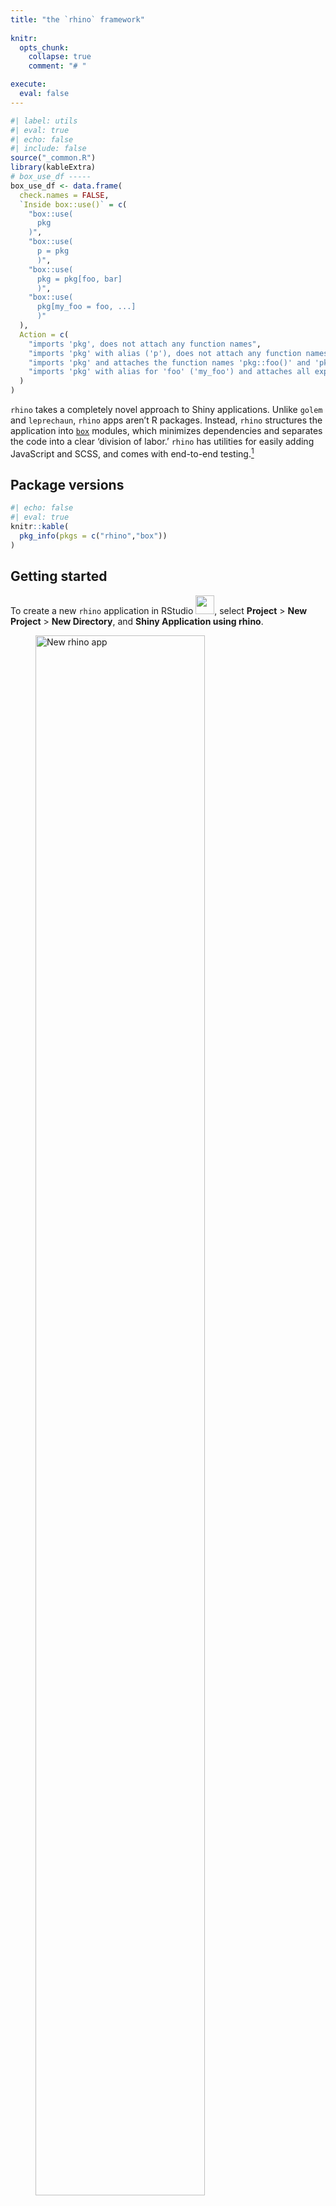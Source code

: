 ```yaml
---
title: "the `rhino` framework"
    
knitr:
  opts_chunk: 
    collapse: true
    comment: "# "

execute: 
  eval: false
---
```


```r
#| label: utils
#| eval: true 
#| echo: false 
#| include: false
source("_common.R")
library(kableExtra)
# box_use_df -----
box_use_df <- data.frame(
  check.names = FALSE,
  `Inside box::use()` = c(
    "box::use(
      pkg
    )",
    "box::use(
      p = pkg
      )",
    "box::use(
      pkg = pkg[foo, bar]
      )",
    "box::use(
      pkg[my_foo = foo, ...]
      )"
  ),
  Action = c(
    "imports 'pkg', does not attach any function names",
    "imports 'pkg' with alias ('p'), does not attach any function names",
    "imports 'pkg' and attaches the function names 'pkg::foo()' and 'pkg::bar()'",
    "imports 'pkg' with alias for 'foo' ('my_foo') and attaches all exported function names"
  )
)
```

`rhino` takes a completely novel approach to Shiny applications. Unlike `golem` and `leprechaun`, `rhino` apps aren't R packages. Instead, `rhino` structures the application into [`box`](https://klmr.me/box/) modules, which minimizes dependencies and separates the code into a clear 'division of labor.' `rhino` has utilities for easily adding JavaScript and SCSS, and comes with end-to-end testing.[^view-rap]

[^view-rap]: The code used to build the `rhino` app is available [here](https://github.com/mjfrigaard/sfw/raw/main/_apps/rap.tar.gz).

## Package versions

```r
#| echo: false
#| eval: true
knitr::kable(
  pkg_info(pkgs = c("rhino","box"))
)
```

## Getting started

To create a new `rhino` application in RStudio ![](img/rstudio.png){height=30}, select **Project** \> **New Project** \> **New Directory**, and **Shiny Application using rhino**. 


![New `rhino` app](img/rhino_new_project.png){fig-align="center" width="80%"}

The **New Project Wizard** will require a *Directory name* and *subdirectory* and *Github Actions CI* (selected by default)

![New Project Wizard](img/new_rhino.png){fig-align="center" width="80%"}


After clicking **Create Project**, rhino will set up our new app (and you should see something like the following output in the **Console**):

:::{layout="[20,80]" layout-valign="top"}

**Installing dependencies:**

```verbatim
- Linking packages into the project library ... Done!
- Resolving missing dependencies ... 
# Installing packages -------------------------------
- Installing treesitter ...     OK [linked from cache]
- Installing treesitter.r ...   OK [linked from cache]
```

:::

:::{layout="[20,80]" layout-valign="top"}

**Updating `renv` lockfile:**

```verbatim
The following package(s) will be updated in the lockfile:

# CRAN --------------------------------------------------
- backports      [* -> 1.5.0]
- box            [* -> 1.2.0]
- box.linters    [* -> 0.10.5]
- box.lsp        [* -> 0.1.3]
- codetools      [* -> 0.2-20]
- config         [* -> 0.3.2]
- lintr          [* -> 3.2.0]
- R.cache        [* -> 0.16.0]
- R.methodsS3    [* -> 1.8.2]
- rex            [* -> 1.2.1]
- styler         [* -> 1.10.3]
- xmlparsedata   [* -> 1.0.5]

# RSPM --------------------------------------------------
- jsonlite       [* -> 1.9.1]
- logger         [* -> 0.4.0]
- R.oo           [* -> 1.27.0]
- R.utils        [* -> 2.13.0]
- renv           [* -> 1.1.4]
- rhino          [* -> 1.10.1]
- stringi        [* -> 1.8.4]
- xfun           [* -> 0.51]

# pm ----------------------------------------------------
- base64enc      [* -> 0.1-3]
- brio           [* -> 1.1.5]
- bslib          [* -> 0.9.0]
- cachem         [* -> 1.1.0]
- callr          [* -> 3.7.6]
- cli            [* -> 3.6.4]
- commonmark     [* -> 1.9.5]
- crayon         [* -> 1.5.3]
- desc           [* -> 1.4.3]
- diffobj        [* -> 0.3.5]
- digest         [* -> 0.6.37]
- evaluate       [* -> 1.0.3]
- fastmap        [* -> 1.2.0]
- fontawesome    [* -> 0.5.3]
- fs             [* -> 1.6.5]
- glue           [* -> 1.8.0]
- highr          [* -> 0.11]
- htmltools      [* -> 0.5.8.1]
- httpuv         [* -> 1.6.15]
- jquerylib      [* -> 0.1.4]
- knitr          [* -> 1.50]
- later          [* -> 1.4.1]
- lazyeval       [* -> 0.2.2]
- lifecycle      [* -> 1.0.4]
- magrittr       [* -> 2.0.3]
- memoise        [* -> 2.0.1]
- mime           [* -> 0.13]
- pkgbuild       [* -> 1.4.7]
- pkgload        [* -> 1.4.0]
- praise         [* -> 1.0.0]
- processx       [* -> 3.8.6]
- promises       [* -> 1.3.2]
- ps             [* -> 1.9.0]
- purrr          [* -> 1.0.4]
- R6             [* -> 2.6.1]
- rappdirs       [* -> 0.3.3]
- Rcpp           [* -> 1.0.14]
- rlang          [* -> 1.1.5]
- rprojroot      [* -> 2.0.4]
- rstudioapi     [* -> 0.17.1]
- sass           [* -> 0.4.9]
- shiny          [* -> 1.10.0]
- sourcetools    [* -> 0.1.7-1]
- stringr        [* -> 1.5.1]
- testthat       [* -> 3.2.3]
- treesitter     [* -> 0.1.0]
- treesitter.r   [* -> 1.1.0]
- vctrs          [* -> 0.6.5]
- waldo          [* -> 0.6.1]
- withr          [* -> 3.0.2]
- xml2           [* -> 1.3.8]
- xtable         [* -> 1.8-4]
- yaml           [* -> 2.3.10]

The version of R recorded in the lockfile will be updated:
- R              [* -> 4.4.2]

- Lockfile written to "~/projects/dev/rap/renv.lock".
- Project '~/projects/dev/rap' loaded. [renv 1.1.4]
```

:::

:::{layout="[20,80]" layout-valign="top"}

**Application structure, tests, and CI/CD**:

```verbatim
✔ Initialized renv.
✔ Application structure created.
✔ Unit tests structure created.
✔ E2E tests structure created.
✔ Github Actions CI added.
```

:::

This initializes the new `rhino` app by opening the `.Rproj` file in RStudio ![](img/rstudio.png){height=30}. If you're using Positron ![](img/positron.png){height=30} To create a `rhino` application from the console, use the following:

```r
#| label: init-rhino
#| code-fold: false
#| eval: false
install.packages("rhino")
rhino::init("/path/to/rhino/app")
```

## `rhino` files 

The initial folder structure for a new `rhino` app is below:

```verbatim
rap/
├── app
│   ├── js/
│   │   └── index.js
│   ├── logic/
│   │   └── __init__.R
│   ├── main.R
│   ├── static/
│   │   └── favicon.ico
│   ├── styles/
│   │   └── main.scss
│   └── view/
│       └── __init__.R
├── app.R
├── config.yml
├── dependencies.R
├── rap.Rproj
├── renv
│   ├── activate.R
│   ├── library/
│   └── settings.json
├── renv.lock
├── rhino.yml
└── tests
    ├── cypress
    │   └── e2e
    │       └── app.cy.js
    ├── cypress.config.js
    ├── testthat
    │   └──  test-main.R
    └── testthat.R

```

The `rhino` package website has [excellent documentation](https://appsilon.github.io/rhino/articles/explanation/what-is-rhino.html) on their approach and philosophy to app development, and it's worth reading through this before getting started. I'll do my best to summarize the application's files below:

### App code 

The `app/` folder contains the primary folder and files:

```bash
#| code-fold: false
app
├── js
│   └── index.js
├── logic
│   └── __init__.R
├── main.R
├── static
│   └── favicon.ico
├── styles
│   └── main.scss
└── view
    └── __init__.R

6 directories, 6 files
```

The subfolders in `app/` contain the following files:

:::{layout="[50,50]" layout-valign="top"}

**`app/js/`** initially contains a blank `index.js` script.

```verbatim
app/js
└── index.js

1 directory, 1 file
```

:::

:::{layout="[50,50]" layout-valign="top"}

**`app/logic/`** contains utility functions and [*code independent from Shiny*](https://appsilon.github.io/rhino/articles/explanation/application-structure.html#logic).

```verbatim
app/logic/
└── __init__.R

1 directory, 1 file
```

:::


:::{layout="[50,50]" layout-valign="top"}

**`app/static/`** stores external resources (like JavaScript files) and is similar to the sub-folders in `inst/` from `golem` and `leprechaun`.

```verbatim
app/static/
└── favicon.ico

1 directory, 1 file
```

:::


:::{layout="[50,50]" layout-valign="top"}

**`app/styles/`** holds custom styles (CSS and HTML) in the `app/styles/main.css` file (which is initially blank).

```verbatim
app/styles/
└── main.scss

1 directory, 1 file
```

:::

:::{layout="[50,50]" layout-valign="top"}

**`app/view/`** will hold all the code used to build the application and [*relies upon the reactive capabilities of Shiny.*](https://appsilon.github.io/rhino/articles/explanation/application-structure.html#view)

```verbatim
app/view/
└── __init__.R

1 directory, 1 file
```

:::

:::{layout="[50,50]" layout-valign="top"}

**`app/main.R`** contains the primary `ui` and `server` code (similar to `app_ui` and `app_server` in a `golem` application).

```verbatim
app/
  └── main.R

1 directory, 1 file
```

:::

The initial **`main.R`** file contains the following code:

```r
#| label: rhino-initial-main
#| code-fold: true
#| code-summary: 'show/hide initial app/main.R'
box::use(
  shiny[bootstrapPage, div, moduleServer, NS, renderUI, tags, uiOutput],
)

#' @export
ui <- function(id) {
  ns <- NS(id)
  bootstrapPage(
    uiOutput(ns("message"))
  )
}

#' @export
server <- function(id) {
  moduleServer(id, function(input, output, session) {
    output$message <- renderUI({
      div(
        style = "display: flex; justify-content: center; align-items: center; height: 100vh;",
        tags$h1(
          tags$a("Check out Rhino docs!", href = "https://appsilon.github.io/rhino/")
        )
      )
    })
  })
}
```

```r
#| label: box_co_box
#| echo: false
#| eval: true
#| results: asis
co_box(color = "r", 
  header = "box::use()?", 
  contents = "If the `box` syntax looks strange--don't worry! `box` is designed to '*completely replaces the base R `library` and `require` functions.*' We'll cover it more in the **Build** section below.")
```

**`app.R`** will run the application and contains the `rhino::app()` function:[^minimal-app-dot-r]

```r
#| code-fold: false
# Rhino / shinyApp entrypoint. Do not edit.
rhino::app()
```

![Initial `rhino` app](img/rhino_initial_launch.png){width='100%' fig-align='center'}

[^minimal-app-dot-r]: `rhino` has a 'minimal `app.R`' [philosophy](https://appsilon.github.io/rhino/articles/explanation/application-structure.html#minimal-app-r), and the call to `rhino::app()` [performs multiple operations](https://appsilon.github.io/rhino/reference/app.html) beyond `shiny::runApp()`

#### YAML files

New `rhino` apps begin with two `.yml` configuration files:

`config.yml` is a YAML file that follows the [`config` package](https://rstudio.github.io/config/) format and initially contains two calls to `rhino`s environment variables:[^config-pkg]

[^config-pkg]: Read more about how to use `config.yml` in the **Environments** section of the [How to: Manage secrets and environments](https://appsilon.github.io/rhino/articles/how-to/manage-secrets-and-environments.html?#environments) vignette.



```yaml
default:
  rhino_log_level: !expr Sys.getenv("RHINO_LOG_LEVEL", "INFO")
  rhino_log_file: !expr Sys.getenv("RHINO_LOG_FILE", NA)
```

`rhino.yml` is a configuration file that contains options for 1) Sass build settings, and 3) import a legacy application structure to `rhino`.[^rhino-yml]

[^rhino-yml]: Read more about `rhino.yml` in the [Explanation: Configuring Rhino - rhino.yml](https://appsilon.github.io/rhino/articles/explanation/rhino-yml.html) vignette. The code below showcases the optional arguments (and is not included in the application).

```yaml
sass: string               # required | one of: "node", "r"
legacy_entrypoint: string  # optional | one of: "app_dir", "source", "box_top_level"
```

#### [`dependencies.R`]{style="font-size: 0.90em; font-weight: bold;"}

`rhino` apps manage dependencies with the `dependencies.R` file and [`renv`](https://rstudio.github.io/renv/articles/renv.html) package.

:::{layout="[50,50]" layout-valign="top"}

`dependencies.R` is used during deployment (as we can see from the comments) and contains any add-on packages used in the application.[^depends] 

[^depends]: `dependencies.R` is covered in the [Manage Dependencies vignette](https://appsilon.github.io/rhino/articles/how-to/manage-r-dependencies.html) on the package website.

```r
# This file allows packrat (used by rsconnect
# during deployment) to pick up dependencies.
library(rhino)
library(treesitter)
library(treesitter.r)
```

:::

:::{layout="[50,50]" layout-valign="top"}

The `renv/` folder stores the R package versions used in the application. `renv.lock` contains the packages and R version used in our application.[^renv]

```verbatim
rap/
  ├── renv/
  │    ├── activate.R
  │    ├── library/
  │    ├── sandbox/
  │    └── settings.dcf
  └── renv.lock
```

:::

[^renv]: Read more about [getting started with `renv`](https://rstudio.github.io/renv/articles/renv.html).
    
We know we'll be using `ggplot2`, `stringr`, and `rlang` in the app, so we'll load these packages here:
    
```r
#| label: snapshot-renv-depends
#| code-fold: false
rhino::pkg_install(c("ggplot2", "stringr", "rlang"))
```
    
Adding packages with `rhino::pkg_install()` will automatically update `dependencies.R` and `renv`.

#### Tests

The `tests/` folder initially contains two sub-folders, `cypress/` and `testthat/`, and the `cypress.json` file.

```verbatim
tests
├── cypress
│   └── e2e
│       └── app.cy.js
├── cypress.config.js
└── testthat
    └── test-main.R

4 directories, 3 files
```

:::{layout="[50,50]" layout-valign="top"}

`tests/cypress/` holds folders for using the Cypress web and component [testing framework](https://www.cypress.io/).[^cypress]

```verbatim
tests/cypress
        └── e2e
              └── app.cy.js

2 directories, 1 file
```

:::

[^cypress]: Testing with Cypress is also covered in the ['Use `shinttest2` vignette'](https://appsilon.github.io/rhino/articles/how-to/use-shinytest2.html).

:::{layout="[50,50]" layout-valign="top"}

`tests/testthat/` contains the architecture for writing unit tests with [testthat](https://testthat.r-lib.org/), which can be run with the `rhino::test_r()` helper function:[^rhino-unit-tests]

```verbatim
tests/testthat/
          └── test-main.R

1 directory, 1 file
```

:::
    
[^rhino-unit-tests]: Read more about `rhino` [unit tests](https://appsilon.github.io/rhino/reference/test_r.html)

## Development

Now that we've covered the initial file and folder structure of a new `rhino` application, we're going to cover how to convert our [movie review Shiny app](https://rstudio-education.github.io/shiny-course/) into the `rhino` structure. 

We'll have to 1) load the `movies` data, and 2) create/call the `scatter_plot()` utility function, and 3) convert the contents of `app.R` into modules.

::: {.callout-note collapse="true"}

### Application files 

I've included the original application files below:

```r
#| eval: false 
#| code-fold: true 
#| code-summary: 'show/hide monolithlic app.R file'
ui <- shiny::fluidPage(
  theme = shinythemes::shinytheme("spacelab"),
  shiny::sidebarLayout(
    shiny::sidebarPanel(
      shiny::selectInput(
        inputId = "y",
        label = "Y-axis:",
        choices = c(
          "IMDB rating" = "imdb_rating",
          "IMDB number of votes" = "imdb_num_votes",
          "Critics Score" = "critics_score",
          "Audience Score" = "audience_score",
          "Runtime" = "runtime"
        ),
        selected = "audience_score"
      ),

      shiny::selectInput(
        inputId = "x",
        label = "X-axis:",
        choices = c(
          "IMDB rating" = "imdb_rating",
          "IMDB number of votes" = "imdb_num_votes",
          "Critics Score" = "critics_score",
          "Audience Score" = "audience_score",
          "Runtime" = "runtime"
        ),
        selected = "critics_score"
      ),

      shiny::selectInput(
        inputId = "z",
        label = "Color by:",
        choices = c(
          "Title Type" = "title_type",
          "Genre" = "genre",
          "MPAA Rating" = "mpaa_rating",
          "Critics Rating" = "critics_rating",
          "Audience Rating" = "audience_rating"
        ),
        selected = "mpaa_rating"
      ),

      shiny::sliderInput(
        inputId = "alpha",
        label = "Alpha:",
        min = 0, max = 1,
        value = 0.4
      ),

      shiny::sliderInput(
        inputId = "size",
        label = "Size:",
        min = 0, max = 5,
        value = 3
      ),

      shiny::textInput(
        inputId = "plot_title",
        label = "Plot title",
        placeholder = "Enter text to be used as plot title"
      ),

      shiny::actionButton(
        inputId = "update_plot_title",
        label = "Update plot title"
      )
    ),

    shiny::mainPanel(
      shiny::br(),
      shiny::p(
        "These data were obtained from",
        shiny::a("IMBD", href = "http://www.imbd.com/"), "and",
        shiny::a("Rotten Tomatoes", href = "https://www.rottentomatoes.com/"), "."
      ),
      shiny::p("The data represent", 
        nrow(movies), 
        "randomly sampled movies released between 1972 to 2014 in the United States."),
      shiny::plotOutput(outputId = "scatterplot"),
      shiny::hr(),
        shiny::p(shiny::em("The code for this shiny application comes from", 
          shiny::a("Building Web Applications with shiny", 
            href = "https://rstudio-education.github.io/shiny-course/"))
          )
    )
  )
)

server <- function(input, output, session) {
  
  new_plot_title <- shiny::reactive({
      tools::toTitleCase(input$plot_title)
    }) |> 
    shiny::bindEvent(input$update_plot_title, 
                     ignoreNULL = FALSE, 
                     ignoreInit = FALSE)
    

  output$scatterplot <- shiny::renderPlot({
    scatter_plot(
        df = movies,
        x_var = input$x,
        y_var = input$y,
        col_var = input$z,
        alpha_var = input$alpha,
        size_var = input$size
      ) + 
      ggplot2::labs(title = new_plot_title()) + 
      ggplot2::theme_minimal() +
      ggplot2::theme(legend.position = "bottom")
  })
}

shiny::shinyApp(ui = ui, server = server)
```

```r
#| eval: false
#| code-fold: true 
#| code-summary: 'show/hide scatter_plot.R utility function'
scatter_plot <- function(df, x_var, y_var, col_var, alpha_var, size_var) {
    ggplot2::ggplot(data = df,
      ggplot2::aes(x = .data[[x_var]],
          y = .data[[y_var]],
          color = .data[[col_var]])) +
      ggplot2::geom_point(alpha = alpha_var, size = size_var)

}
```

Download the [`movies`](https://github.com/mjfrigaard/sfw/raw/main/movies.RData) dataset.

:::




:::{layout="[85,15]" layout-valign="top"}

<div>
### `box` modules
</div>

![](img/box-logo.png){width="0.75in" fig-align="left"}

:::

Unlike R packages, `rhino` applications don't use the `NAMESPACE` and `DESCRIPTION` to manage dependencies. Instead, they use the [`box`](https://klmr.me/box/index.html) modules to explicitly import packages and functions. `box` is designed for writing "*reusable, composable and modular R code*"

#### Dependency refresher

In standard Shiny app development, add-on package functions are used with the following steps:

1. install the package using `install.packages('pkg')`

2. run `library(pkg)`, which loads the package namespace '*and attach\[es\] it on the search list*'

If/when the app is converted into an R package, add-on packages are managed by: 

1. including the package in the `DESCRIPTION` file 

2. using `pkg::fun()` in code below `R/` [^roxygen2-dependencies]
  
[^roxygen2-dependencies]: Add-on packages can also be included in R packages by adding the  `@importFrom` or `@import` tags from `roxygen2`, which writes the `NAMESPACE` directives

The methods above might prompt the following questions:

1. _Why do we load and attach the **entire package namespace** *and* if we only need a single function during standard (i.e., non-package) R development?_ [^install-packages-library]

2. _Why do we install the **entire package** in the `DESCRIPTION` if we're only accessing a single function below R with `pkg::fun()` in our R package?_ [^import-packages-description]

[^install-packages-library]: `install.packages()` downloads and installs packages from a repo like CRAN or GitHub, and `library` (or `require`) loads and attaches the add-on packages to the search list.

[^import-packages-description]: Adding a package to the `Imports` field in the `DESCRIPTION` will download/install the add-on package when your package is installed, but not *attach* it to the search list (the `Depends` field *will* install and attach the package).

This is where [`box`](https://klmr.me/box/index.html) comes in--it's designed to *'completely replace the base R `library` and `require` functions'*. 

#### How `box` modules work

Below is a quick demonstration of `box` modules using `tidyverse::tidyverse_logo()`. If we attempted to use the `tidyverse_logo()` function without installing or loading the `tidyverse` meta-package, we see the following error:[^tidyverse]

[^tidyverse]: `library(tidyverse)` is typically used to install the core tidyverse packages (`ggplot2`, `dplyr`, `tidyr`, `readr`, `purrr`, `tibble`, `stringr`, `forcats`), but this is not advised during package development. 

```r
#| label: tidyverse_logo_test
#| echo: true
#| eval: false
#| error: true
#| code-fold: false
tidyverse_logo()
```

```verbatim
#| eval: false
#| code-fold: false
Error in tidyverse_logo(): could not find function "tidyverse_logo"
```
    
This is expected, because even if `tidyverse` has been installed, it hasn't been loaded with `libaray(tidyverse)`. `box` modules allow us to **encapsulate and explicitly import packages and functions**.[^rhino-explicit-namespaces] 

Below is a quick demonstration of how they work:

:::{layout="[50,50]" layout-valign="top"}

**Create folder**: Create a new `box` module named `tidy` (which again, is just a folder named `tidy`)

```verbatim
└──tidy/
    └─logo.R 
```

:::

:::{layout="[50,50]" layout-valign="top"}

**Import**: import the `tidyverse_logo()` from `tidyverse` by creating a `logo.R` file with the following code

```r
#' @export
box::use(
  tidyverse[tidyverse_logo]
)
```

:::

:::{layout="[50,50]" layout-valign="top"}

**Use module**: call `box::use(tidy/logo)` to access the `logo` object from the `tidy` module

```r
box::use(
  tidy/logo
)
```

:::


**`box::use()` creates *and* accesses `box` modules.** The first call to `box::use()` in `tidy/logo.R` places `tidyverse_logo()` in a `tidy` module, and the second call to `box::use()` allows us to use the `logo` object.

Use `ls()` on `logo` to return the object(s) it imports:

```r
#| label: ls_logo
#| eval: false
#| code-fold: false
ls(logo)
```

```verbatim
[1] "tidyverse_logo"
```
    
**To access the objects within a `box` module, use the `$` operator.**

```r
#| eval: false
#| code-fold: false
logo$tidyverse_logo()
```

```verbatim
⬢ __  _    __   .    ⬡           ⬢  . 
 / /_(_)__/ /_ ___  _____ _______ ___ 
/ __/ / _  / // / |/ / -_) __(_-</ -_)
\__/_/\_,_/\_, /|___/\__/_/ /___/\__/ 
     ⬢  . /___/      ⬡      .       ⬢ 
```

<br>
    
`box` modules are self-contained, meaning the `tidyverse_logo()` function only exists *inside* the `logo` module. Explicitly listing the packages and functions we intend to use with `box::use()` means we no longer need to include calls to  `install.packages()` and `library()` or `require()`. 

Note what happens when I try to access the `tidyverse_logo()` function by itself:

```r
#| label: tidyverse_logo_retest
#| eval: false
#| error: true
#| code-fold: false
tidyverse_logo()
```
        
```verbatim
Error in tidyverse_logo(): could not find function "tidyverse_logo"
```

<br>

This was a very brief overview of `box`, and I **highly recommend consulting the [`box` website](https://klmr.me/box/index.html) and vignettes**. The `rhino` website also has a great overview on using [`box` with Shiny apps](https://appsilon.github.io/rhino/articles/explanation/box-modules.html).[^rbox]


[^rbox]: I'd start with ["the hierarchy of module environments"](https://klmr.me/box/articles/mod-env-hierarchy.html) vignette. I've also created a collection of `box` module examples in the [`rbox` repo](https://github.com/mjfrigaard/rbox/blob/main/boxes.md).

[^rhino-explicit-namespaces]: This is how `box` "*completely replaces the base R `library` and `require` functions*" - [`box` documentation](https://klmr.me/box/index.html).

### Utility functions

We'll start developing `rap` by creating a `box` module for our plotting utility function, `scatter_plot()`. Recall that the `app/logic` folder contains the non-Shiny code and functions:[^rhino-logic-folder]

[^rhino-logic-folder]: `rhino` apps come with an `app/logic/` folder, which is used to store code for [*"data manipulation, generating non-interactive plots and graphs, or connecting to an external data source, but outside of definable inputs, it doesn't interact with or rely on shiny in any way."*](https://appsilon.github.io/rhino/articles/explanation/application-structure.html#logic)

:::{layout="[50,50]" layout-valign="top"}

**`app/logic/plot.R`**

```verbatim
app/logic/
├── __init__.R
└── plot.R

1 directory, 2 files
```

:::

In `app/logic/plot.R`, we'll include the `ggplot2` and `rlang` functions used in `scatter_plot()` with `box::use()` :

```r
#| eval: false 
#| code-fold: false 
# contents of app/logic/plot.R

#' scatter plot function
#' @export
scatter_plot <- function(df, x_var, y_var, col_var, alpha_var, size_var) {

box::use(
  ggplot2[ggplot, aes, geom_point], # <1> 
  rlang[.data] # <2> 
)
  
  ggplot( # <3>
    data = df,
    aes( 
      x = .data[[x_var]], # <4>
      y = .data[[y_var]], # <4>
      color = .data[[col_var]] # <4>
    )
  ) +
    geom_point(alpha = alpha_var, size = size_var) # <3>
  
}
```
1. Add `ggplot2` functions
2. Add `rlang` functions
3. Use `ggplot2` functions
4. Use `rlang` functions

### Data

We'll also include a `box` module for importing the `movies` data in `app/logic/data.R`. This module will read the movies data from a `.csv` file stored in a previous branch of the `sap` package.[^data-branch]

[^data-branch]: The `movies.csv` file comes from the [`07_data` branch of sap](https://github.com/mjfrigaard/sap/tree/07_data/data-raw).


```r
#| eval: false 
#| code-fold: false 
# contents of app/logic/data.R

#' @export
box::use(
  vroom[vroom, cols, col_skip] # <1>
)

#' import movies data 
#' @export
movies_data <- function() {
  raw_csv_url <- "https://tinyurl.com/5cdmpuzy"
  vroom(raw_csv_url, # <2>
    col_types = cols(...1 = col_skip())) # <2>
}
```
1. Add `vroom` functions 
2. Call `vroom` functions

In `app/logic/data.R`, the necessary `vroom` functions are included with `box::use()` to import `movies.csv` from GitHub.

Now that we have modules for our utility function and data, we want to make them available to our Shiny (`box`) modules. We can do this in the `app/logic/__init__.R` file: 

```r
#| eval: false 
#| code-fold: false 
# Logic: application code independent from Shiny.
# https://go.appsilon.com/rhino-project-structure
#' @export
box::use(
  app / logic / data,
  app / logic / plot
)
```

Including the folder paths in `box::use()` in  `app/logic/__init__.R` will export the `plot` and `data` modules we created above:[^box-init-files]


[^box-init-files]: The `__init__.R` files are covered [on the `rhino` website](https://appsilon.github.io/rhino/articles/explanation/box-modules.html#init-files)

Now we can use use `app/logic/data` and `app/logic/plot` in our Shiny (box) modules below.

### Modules

To convert contents of our monolithic `app.R` file into Shiny (`box`) modules, we'll start by creating files for each module in the `app/view/` folder. 

First we'll create the `app/view/var_inputs` module for collecting the user variable inputs: 

:::{layout="[50,50]" layout-valign="top"}

**`app/view/var_inputs.R`**

```verbatim
app/view/
├── __init__.R
└── var_inputs.R

1 directory, 2 files
```

:::

**`rhino` modules are still broken into `ui` and `server` functions, and `box::use()` is called *within* each function to add the necessary `package[function]`**

```r
#| eval: false 
#| code-fold: show
#| code-summary: 'show/hide app/view/var_inputs.R'  
## app/view/var_inputs.R

# define module functions

#' variable input values ui
#' @export
ui <- function(id) {
  box::use(
    shiny[
      NS, tagList, selectInput
    ],
  )
  ns <- NS(id)
  tagList(
    selectInput(
      inputId = ns("y"),
      label = "Y-axis:",
      choices = c(
        "IMDB rating" = "imdb_rating",
        "IMDB number of votes" = "imdb_num_votes",
        "Critics Score" = "critics_score",
        "Audience Score" = "audience_score",
        "Runtime" = "runtime"
      ),
      selected = "audience_score"
    ),
    selectInput(
      inputId = ns("x"),
      label = "X-axis:",
      choices = c(
        "IMDB rating" = "imdb_rating",
        "IMDB number of votes" = "imdb_num_votes",
        "Critics Score" = "critics_score",
        "Audience Score" = "audience_score",
        "Runtime" = "runtime"
      ),
      selected = "imdb_rating"
    ),
    selectInput(
      inputId = ns("z"),
      label = "Color by:",
      choices = c(
        "Title Type" = "title_type",
        "Genre" = "genre",
        "MPAA Rating" = "mpaa_rating",
        "Critics Rating" = "critics_rating",
        "Audience Rating" = "audience_rating"
      ),
      selected = "mpaa_rating"
    )
  )
}

#' variable input values server
#' @export
server <- function(id) {
  box::use(
    shiny[moduleServer, reactive],
  )

  moduleServer(id, function(input, output, session) {
    return(
      reactive({
        list(
          "x" = input$x,
          "y" = input$y,
          "z" = input$z
        )
      })
    )
  })
}
```

The `server` function in `app/view/var_inputs` returns a reactive list of column names from the UI.

We'll also create `aes_inputs` module for collecting the graph 'aesthetics' inputs:

:::{layout="[50,50]" layout-valign="top"}

**`app/view/aes_inputs.R`**

```verbatim
app/view/
├── __init__.R
├── aes_inputs.R
└── var_inputs.R

1 directory, 3 files
```

:::

Note that each module explicitly lists the functions it uses in the `box::use()` section:  

```r
#| eval: false 
#| code-fold: true 
#| code-summary: 'show/hide app/view/aes_inputs.R' 
# app/view/aes_inputs.R

# define module functions

#' aesthetic input values ui
#' @export
ui <- function(id) {
  box::use(
    shiny[
      NS, tagList, 
      sliderInput, textInput
    ],
  )
  ns <- NS(id)
  tagList(
    sliderInput(
      inputId = ns("alpha"),
      label = "Alpha:",
      min = 0, max = 1, step = 0.1,
      value = 0.5
    ),
    sliderInput(
      inputId = ns("size"),
      label = "Size:",
      min = 0, max = 5,
      value = 2
    ),
    textInput(
      inputId = ns("plot_title"),
      label = "Plot title",
      placeholder = "Enter plot title"
    )
  )
}

#' aesthetic input values server
#' @export
server <- function(id) {
  box::use(
    shiny[moduleServer, reactive],
  )

  moduleServer(id, function(input, output, session) {
    return(
      reactive({
        list(
          "alpha" = input$alpha,
          "size" = input$size,
          "plot_title" = input$plot_title
        )
      })
    )
  })
}
```



```r
#| eval: false 
#| include: false
#| code-fold: false 
# app/view/inputs.R

# define module functions

#' input values ui
#' @export
ui <- function(id) {
  box::use(
    shiny[
      NS, tagList, selectInput, h3,
      sliderInput, textInput
    ],
  )
  ns <- NS(id)
  tagList(
    selectInput(
      inputId = ns("y"),
      label = "Y-axis:",
      choices = c(
        "IMDB rating" = "imdb_rating",
        "IMDB number of votes" = "imdb_num_votes",
        "Critics Score" = "critics_score",
        "Audience Score" = "audience_score",
        "Runtime" = "runtime"
      ),
      selected = "audience_score"
    ),
    selectInput(
      inputId = ns("x"),
      label = "X-axis:",
      choices = c(
        "IMDB rating" = "imdb_rating",
        "IMDB number of votes" = "imdb_num_votes",
        "Critics Score" = "critics_score",
        "Audience Score" = "audience_score",
        "Runtime" = "runtime"
      ),
      selected = "imdb_rating"
    ),
    selectInput(
      inputId = ns("z"),
      label = "Color by:",
      choices = c(
        "Title Type" = "title_type",
        "Genre" = "genre",
        "MPAA Rating" = "mpaa_rating",
        "Critics Rating" = "critics_rating",
        "Audience Rating" = "audience_rating"
      ),
      selected = "mpaa_rating"
    ),
    sliderInput(
      inputId = ns("alpha"),
      label = "Alpha:",
      min = 0, max = 1, step = 0.1,
      value = 0.5
    ),
    sliderInput(
      inputId = ns("size"),
      label = "Size:",
      min = 0, max = 5,
      value = 2
    ),
    textInput(
      inputId = ns("plot_title"),
      label = "Plot title",
      placeholder = "Enter plot title"
    )
  )
}

#' input values server
#' @export
server <- function(id) {
  box::use(
    shiny[moduleServer, reactive],
  )

  moduleServer(id, function(input, output, session) {
    return(
      reactive({
        list(
          "x" = input$x,
          "y" = input$y,
          "z" = input$z,
          "alpha" = input$alpha,
          "size" = input$size,
          "plot_title" = input$plot_title
        )
      })
    )
  })
}

```
    
The final `display` module contains the code for collecting the variable and aesthetic inputs and rendering the graph.


:::{layout="[50,50]" layout-valign="top"}

**`app/view/display`**

```verbatim
├── __init__.R
├── aes_inputs.R
├── display
└── var_inputs.R

1 directory, 4 files
```

:::


The `app/logic/data` and `app/logic/plot` modules are added to `app/view/display` with `box::use()`:

```r
#| label: display_module_use
#| eval: false 
#| code-fold: false
# app/view/display.R

# import data and plot modules
box::use(
  app / logic / data,
  app / logic / plot
)
```

The `ui` in `app/view/display` includes the necessary `shiny` functions with `box::use()`:

```r
#| label: display_module_ui
#| eval: false 
#| code-fold: false
#' display ui
#' @export
ui <- function(id) {
  box::use(
    shiny[NS, tagList, tags, plotOutput]
  )
  ns <- NS(id)
  # use data$movies_data() ----
  tagList(
    tags$br(),
    tags$p(
      "These data were obtained from",
      tags$a("IMBD", href = "http://www.imbd.com/"), "and",
      tags$a("Rotten Tomatoes", href = "https://www.rottentomatoes.com/"), 
      ". The data represent 651 randomly sampled movies released between 
      1972 to 2014 in the United States."
    ),
    tags$hr(),
    plotOutput(outputId = ns("scatterplot")),
    tags$hr(),
    tags$blockquote(
      tags$em(
        tags$h6(
          "The code for this application comes from the ",
          tags$a("Building web applications with Shiny",
            href = "https://rstudio-education.github.io/shiny-course/"
          ),
          "tutorial"
        )
      )
    )
  )
}
```
    
The `server` function adds the `ggplot2`, `shiny`, `tools`, and `stringr` functions with `box::use()` for creating the plot output, and imports the `movies` data with `data$movies_data()`:

```r
#| label: display_module_server
#| eval: false 
#| code-fold: false
#' display server
#' @export
server <- function(id, var_inputs) {
  
  # load 
  box::use(
    ggplot2[labs, theme_minimal, theme],
    shiny[NS, moduleServer, plotOutput, reactive, renderPlot],
    tools[toTitleCase],
    stringr[str_replace_all]
  )

  moduleServer(id, function(input, output, session) {
    
    # use data$movies_data() ----
    movies <- data$movies_data()

    inputs <- reactive({
      plot_title <- toTitleCase(var_inputs()$plot_title)
      list(
        x = var_inputs()$x,
        y = var_inputs()$y,
        z = var_inputs()$z,
        alpha = var_inputs()$alpha,
        size = var_inputs()$size,
        plot_title = plot_title
      )
    })

    output$scatterplot <- renderPlot({
      # use plot$scatter_plot() ----
      plot <- plot$scatter_plot(
        df = movies,
        x_var = inputs()$x,
        y_var = inputs()$y,
        col_var = inputs()$z,
        alpha_var = inputs()$alpha,
        size_var = inputs()$size
      )
      plot +
        labs(
          title = inputs()$plot_title,
          x = str_replace_all(
            toTitleCase(inputs()$x ), "_", " " ),
          y = str_replace_all(
            toTitleCase(inputs()$y), "_", " " )
        ) +
        theme_minimal() +
        theme(legend.position = "bottom")
    })
  })
}
```

After creating the `app/view/display.R` module, I'll add `testthat` tests for the `app/logic/` and `app/view` modules.

### Unit tests 

The unit tests for the `box` modules in `app/logic/` and `app/view/` are in the `tests/testthat/` folder:

:::{layout="[50,50]" layout-valign="top"}

**`tests/testthat/`**

```verbatim
tests/testthat/
        ├── test-data.R
        └── test-plot.R

1 directory, 2 files
```

:::

Unit tests with `rhino` applications are similar to unit tests in R packages, with a few important differences: 

1. We don't have access to the `usethis` and `devtools` functions for creating or running test files, so we'll need to import the necessary `testthat` functions with `box::use()` 

2. To run the tests in `rap`, we can use the `rhino::test_r()` function (`test_r()` will run the unit tests in `tests/testthat/`)

The first test for `app/logic/data.R` is below: 

```r
#| eval: false 
#| code-fold: false
# import testthat 
box::use(
  testthat[describe, it, expect_equal, expect_true]
)

# import data module
box::use(
  app / logic / data
)

describe("Feature: Movies Data Dimensions Verification
  As a data analyst,
  I want to ensure the movies data frame has the correct dimensions
  So that I can rely on its structure for further analysis.", 
  code = {
  it("Scenario: Checking the dimensions of the movies data frame
    Given a function to import movies data
    When I call the function to retrieve the movies data
    Then the data frame should have 651 rows and 34 columns
    And the data frame should be of type 'data.frame'", 
    code = {
    # call function to import movies data
    movies <- data$movies_data()
    # test dimensions
    expect_equal(
      object = dim(movies), 
      expected = c(651L, 34L))
    # test class
    expect_true(object = is.data.frame(movies))
  })
})
```

The test for `app/logic/plot.R` is below. Note this test imports the `app/logic/data` and `app/logic/plot` modules:

```r
#| eval: false 
#| code-fold: false
# import testthat and ggplot2 function
box::use(
  testthat[describe, it, expect_equal, expect_true],
  ggplot2[is.ggplot]
)
# import data and plot modules
box::use(
  app / logic / data,
  app / logic / plot
)


describe("Feature: Scatter Plot Generation Verification
  As a data analyst,
  I want to ensure that scatter_plot() generates a valid scatter plot
  So that I can use it for visualizing relationships in movies data.", 
  code = {
  it("Scenario: Generating a scatter plot with specified parameters
    Given a function to import movies data
    And a function scatter_plot() from the plot module
    When I call scatter_plot() with movies data
    And specify x_var as 'critics_score'
    And specify y_var as 'imdb_rating'
    And specify col_var as 'mpaa_rating'
    And set alpha_var to 2 / 3
    And set size_var to 2
    Then the function should return a ggplot object with a scatter plot",
    code = {
    # call function to import movies data
    movies <- data$movies_data()
    # test point plot
    expect_true(
      is.ggplot(
          # call scatter_plot() from plot module
          plot$scatter_plot(
            df = movies,
            x_var = 'critics_score', 
            y_var = 'imdb_rating', 
            col_var = 'mpaa_rating', 
            alpha_var = 2 / 3,
            size_var = 2
          )
        )
      )
  })
})
```

Running the `testthat` tests in `rap` app is *slightly* different than executing tests in an R package. The standard `devtools` functions and keyboard shortcuts aren't available, but `rhino` comes with a [`rhino::test_r()`](https://appsilon.github.io/rhino/reference/test_r.html) helper function to run all the tests in the `testthat/` folder:

:::{layout="[50,50]" layout-valign="top"}

```r
rhino::test_r()
```

```verbatim
══ Results ════════════════════════════
[ FAIL 0 | WARN 0 | SKIP 0 | PASS 4 ]
> rhino::test_r()
✔ | F W  S  OK | Context
✔ |          2 | data                 
✔ |          1 | main                 
✔ |          1 | plot                 

══ Results ════════════════════════════
[ FAIL 0 | WARN 0 | SKIP 0 | PASS 4 ]
```

:::

### Module tests

We can test the application modules with Shiny's `testServer()` function. We'll test that the reactive list of inputs is returned from `app/view/var_inputs` and `app/view/aes_inputs`:

```r
#| eval: false 
#| code-fold: true
#| code-summary: 'show/hide tests/testthat/test-var_inputs.R'
# import testthat and shiny's testServer()
box::use(
  testthat[describe, it, expect_equal],
  shiny[testServer]
)

# import inputs module
box::use(
  app / view / var_inputs
)

describe("Feature: Server Reactive Values Verification
  As a Shiny app developer,
  I want to ensure the var_inputs module returns a list of reactive values 
  So that I can confirm the server's responsiveness to input changes.", 
  code = {
  it("Scenario: Checking the return values of the server function
    Given a server function var_inputs$server for handling reactive inputs
    When I create a server object and set reactive input values as:
      | input       | value            |
      | x           | audience_score   |
      | y           | imdb_rating      |
      | z           | mpaa_rating      |
    And I compare the returned values from the server
    Then the returned values should match the following list:
      | key        | value            |
      | x          | audience_score   |
      | y          | imdb_rating      |
      | z          | mpaa_rating      |", 
    code = {
    # create server object
    testServer(app = var_inputs$server, expr = {
      # create list of output vals
      test_vals <- list(
        x = "audience_score",
        y = "imdb_rating",
        z = "mpaa_rating")
      # change inputs
      session$setInputs(x = "audience_score",
                        y = "imdb_rating",
                        z = "mpaa_rating")
      # test class
      expect_equal(
        object = session$returned(),
        expected = test_vals
      )
   })
  })
})
```


```r
#| eval: false 
#| code-fold: true
#| code-summary: 'show/hide tests/testthat/test-aes_inputs.R'
# import testthat and shiny's testServer()
box::use(
  testthat[describe, it, expect_equal],
  shiny[testServer]
)

# import inputs module
box::use(
  app / view / aes_inputs
)

describe("Feature: Server Reactive Values Verification
  As a Shiny app developer,
  I want to ensure the aes_inputs module returns a list of reactive values 
  So that I can confirm the server's responsiveness to input changes.", 
  code = {
  it("Scenario: Checking the return values of the server function
    Given a server function aes_inputs$server for handling reactive inputs
    When I create a server object and set reactive input values as:
      | alpha      | 0.5              |
      | size       | 2                |
      | plot_title | Enter Plot Title |
    And I compare the returned values from the server
    Then the returned values should match the following list:
      | alpha      | 0.5              |
      | size       | 2                |
      | plot_title | Enter Plot Title |", 
    code = {
    # create server object
    testServer(app = aes_inputs$server, expr = {
      # create list of output vals
      test_vals <- list(
        alpha = 0.5,
        size = 2,
        plot_title = "Enter Plot Title")
      # change inputs
      session$setInputs(alpha = 0.5,
                        size = 2,
                        plot_title = "Enter Plot Title")
      # test class
      expect_equal(
        object = session$returned(),
        expected = test_vals
      )
   })
  })
})
```

We'll also want to make sure the reactive inputs are passed from the `app/view/inputs/` module to the `app/view/display/` module. 

```r
#| eval: false 
#| code-fold: false
# import testthat and shiny's testServer()
box::use(
  testthat[describe, it, expect_equal],
  shiny[testServer]
)

# import inputs module
box::use(
  app / view / display,
  app / view / var_inputs,
  app / view / aes_inputs
)

describe("Feature: Server Acceptance of Reactive Values
  As a Shiny app developer,
  I want to verify that the display server can accept a list of reactive values
  So that I can ensure the interactive elements of the app respond as expected.",
  code = {
  it("Scenario: Confirming the server's handling of reactive input values
    Given a server function display$server for processing reactive inputs
    When I test the server with a list of reactive inputs:
      | input      | value            |
      | x          | critics_score    |
      | y          | imdb_rating      |
      | z          | mpaa_rating      |
      | alpha      | 0.5              |
      | size       | 2                |
      | plot_title | 'Plot Title'     |
    Then the server should correctly receive and process the reactive inputs
    And the inputs received by the server should match the specified values",
    code = {
    # test inputs to display$server
    testServer(
      app = display$server,
      args = list(
        var_inputs =
          reactive(
            list( 
                x = "critics_score",
                y = "imdb_rating",
                z = "mpaa_rating"
              )
            ),
          aes_inputs =
            reactive(
              list( 
                alpha = 0.5,
                size = 2,
                plot_title = "plot title"
                )
              )
      ),
      expr = {
        expect_equal(
          # test against input reactive list
          object = inputs(),
          expected = list(
            x = "critics_score",
            y = "imdb_rating",
            z = "mpaa_rating",
            alpha = 0.5,
            size = 2,
            plot_title = "Plot Title"
          )
        )
    })
  })
})
```

:::{layout="[50,50]" layout-valign="top"}

**`tests/testthat/`**

```verbatim
tests/testthat/
├── test-data.R
├── test-display.R
├── test-inputs.R
├── test-main.R
└── test-plot.R

1 directory, 5 files
```

:::

:::{layout="[50,50]" layout-valign="top"}

```r
rhino::test_r()
```

```verbatim
✔ | F W  S  OK | Context
✔ |          1 | aes_inputs
✔ |          2 | data      
✔ |          1 | display   
✔ |          1 | plot      
✔ |          1 | var_inputs

══ Results ═══════════════════════════
[ FAIL 0 | WARN 0 | SKIP 0 | PASS 6 ]
```

:::

These tests confirm the reactive values are passed between the `app/view/inputs` and the `app/view/display` modules. 

### Launch

After the `app/logic/` and `app/view/` code has been written and tested, we can add the modules and layout functions to `app/main.R`:

```r
#| eval: false 
#| code-fold: false
# app/main.R

# shiny functions
box::use(
  shiny[
    NS, tags, icon, moduleServer
  ],
  # bslib functions
  bslib[
    page_fillable, layout_sidebar, sidebar, 
    card, card_header, card_body, bs_theme
  ]
)

# import modules ----
box::use(
  ## load inputs module
  app / view / var_inputs,
  app / view / aes_inputs,
  ## load display module 
  app / view / display
)
```

The `ui()` and `server()` functions in `app/main` look very similar to `golem` and `leprechaun` UI and server functions, except we access the modules using the `$` operator.

The `ui()` function includes `var_inputs$ui()`,  `aes_inputs$ui()` and `display$ui()`.

```r
#| eval: false 
#| code-fold: false
#' rap ui
#' @export
ui <- function(id) {
  ns <- NS(id)
  page_fillable(
    # theme
    theme = bs_theme(
        bg = "#202123", 
        fg = "#B8BCC2",
        primary = "#EA80FC", 
        secondary = "#48DAC6",
        base_font = c("Proxima Nova", "sans-serif"),
        code_font = c("Hack", "monospace"),
        heading_font = c("Optima", "sans-serif")
    ),
    layout_sidebar(
      sidebar = sidebar(
        var_inputs$ui(ns("vals")),
        aes_inputs$ui(ns("aes"))
        ),
        card(
          full_screen = TRUE,
        card_body(
            display$ui(ns("disp"))
          )
        )
      )
    )
}
```

The `help-button` will be covered below in the `rhino::build_sass()` and `rhino::build_js()`.

The `server` function in `app/main.R` calls the `var_inputs$server()` and `aes_inputs$server()`, collects the input values as `selected_vars` and `selected_aes`, then passes these to `display$server()`:

```r
#| eval: false 
#| code-fold: false
#' rap server
#' @export
server <- function(id) {
  moduleServer(id, function(input, output, session) {
    
    # collect variable inputs module server ----
    selected_vars <- var_inputs$server(id = "vals")
    # collect aesthetic inputs module server ----
    selected_aes <- aes_inputs$server(id = "aes")
    
    # pass to display module server ----
    display$server(
      id = "disp",
      var_inputs = selected_vars,
      aes_inputs = selected_aes
    )
  })
}
```
    
After saving all the module files and `app/main.R`, we can run the app using `app.R`: 

![Initial `rap` app](img/rap_initial_launch.png){width="100%" fig-align="center"}


### Adding resources

It's fairly straightforward to add external resources (i.e., JavaScript, CSS, Sass, etc.) to `rhino` apps. We'll cover the [examples from the website](https://appsilon.github.io/rhino/articles/tutorial/create-your-first-rhino-app.html#add-javascript-code) to demonstrate adding *both* CSS and JavaScript to the `rap` codebase. Be sure to download and install [Node.js](https://nodejs.org/en/download/).

```r
#| label: node_js_co_box
#| echo: false
#| eval: true
#| results: asis
co_box(color = "r", size = "1.05", hsize = "1.10",
  fold = TRUE,
  header = "Node.js in Positron ![](img/positron.png){height=30}", 
  contents = "
While developing in Positron, I kept getting the following error when trying to execute `build_sass()` and `build_js()`:

\`\`\`sh
Error in `value[[3L]]()`:
! Do you have Node.js installed?
Check https://go.appsilon.com/rhino-system-dependencies for details.
ℹ If you can't use Node.js, try using sass: 'r' configuration.
\`\`\`

Both functions worked in RStudio, so I was able to add both SASS and JavaScript to the app. 

The path for my `nvm`/`node` versions are below:

**In RStudio ![](img/rstudio.png){height=25}**

\`\`\`sh
Bash@MacBook rap$ which npm
/Users/mjfrigaard/.nvm/versions/node/v22.14.0/bin/npm
Bash@MacBook rap$ which node
/Users/mjfrigaard/.nvm/versions/node/v22.14.0/bin/node
\`\`\`


**In Positron ![](img/positron.png){height=25}**

\`\`\`sh
(3.9.15) Bash@MacBook rap$ which npm
/Users/mjfrigaard/.nvm/versions/node/v22.14.0/bin/npm
(3.9.15) Bash@MacBook rap$ which node
/Users/mjfrigaard/.nvm/versions/node/v22.14.0/bin/node
\`\`\`
  
  ")
```

Update the `card_header()` to include the title, info button, and display module in `app/main.R`:

:::{layout="[30,70]" layout-valign="top"}

**Help button**

```r
card_header(
  tags$button(id = "help-button",
    icon("info"),
    # add 'onclick' after 
    # rhino::build_sass() and 
    # rhino::build_js()
    onclick = "App.showHelp()")
)
```

:::

The following CSS is added to `app/styles/main.css` in the `container` for the button.

:::{layout="[30,70]" layout-valign="top"}

**`app/styles/main.css`**

```css
// app/styles/main.scss

.components-container {
    display: inline-grid;
    grid-template-columns: 1fr 1fr;
    width: 100%;
  
    .component-box {
      padding: 10px;
      margin: 10px;
      box-shadow: 
        0 4px 8px 0 #00000033,   
        0 6px 20px 0 #00000030;
    }
  }
  
  h1 {
    text-align: center;
    font-weight: 900;
  }
  
  #help-button {
    position: fixed;
    top: 0;
    right: 0;
    margin: 10px;
  }
```

:::

Run `rhino::build_sass()` to create the `app/static/css/app.min.css` file (**requires [node.js](https://nodejs.org/en/)**)


:::{layout="[40,60]" layout-valign="top"}

```r
rhino::build_sass()
```

```verbatim
ℹ Initializing Node.js directory...
ℹ Installing Node.js packages with npm...

added 761 packages in 23s

> build-sass
> sass --no-source-map --style=compressed
  ../app/styles/main.scss:
  ../app/static/css/app.min.css
```

:::

This tells me `app.min.css` has been added to in `app/static/css/`

```verbatim
app/static/
      └── css
           └── app.min.css
```

Add the following to `app/js/index.js`:

```js
export function showHelp() {
alert('Learn more about shiny frameworks: https://mjfrigaard.github.io/posts/my-rhino-app/');
}
```

Run `rhino::build_js()` to build the `app/static/js/app.min.js` (**requires [node.js](https://nodejs.org/en/)**)

:::{layout="[40,60]" layout-valign="top"}

```r
rhino::build_js()
```

```verbatim
build-js
webpack

asset app.min.js 502 bytes [emitted]
[minimized] (name: main)
runtime modules 670 bytes 3 modules
../app/js/index.js 126 bytes [built] [code generated]
webpack 5.69.0 compiled successfully in 1300 ms
```

:::

The output tells me the `app.min.js` has been created in `app/static/js`

```verbatim
app/static/
      └── js
          └── app.min.js
```

Now when I save everything and click '**Run App**' in `app.R` I should see the info button (and message):


![Adding `.js` to `app/js/index.js`](img/rap_info_button.png){height="100%" width="100%" fig-align="center"}

#### Update `main.R` test 

The message from our info-button has changed, so we'll want to update the test to include the correct string match: 

```r
#| eval: false 
#| code-fold: false
box::use(
  shiny[testServer],
  testthat[expect_true, test_that],
)
box::use(
  app/main[server],
)

test_that("main server works", {
  testServer(server, {
    expect_true(
      grepl(x = output$message$html, 
            pattern = "Learn more about shiny frameworks: https://mjfrigaard.github.io/posts/my-rhino-app/"))
  })
})
```

### System tests ([`shinytest2`]{style="font-size: 0.83em;"})

System tests can also be written using [`shinytest2`](https://rstudio.github.io/shinytest2/). The tests below come from *System tests* chapter of Shiny App-Packages.[^system-tests-shinyap]

Start by installing `shinytest2` and `shinyvalidate`:[^how-to-use-shinytest2]

```r
#| eval: false 
#| code-fold: false
rhino::pkg_install(c("shinytest2", "shinyvalidate"))
```

Create new tests with `shinytest2::record_test()` the same way you would for a standard Shiny app:

```r
#| eval: false 
#| code-fold: false
shinytest2::record_test()
```

![Test recorder](img/shinytest2_rhino.png){width="100%" fig-align="center"}

This produces the following in the **Console**:

```verbatim
Loading required package: shiny

Listening on http://127.0.0.1:5800
{shiny} R stderr ----------- Loading required package: shiny
{shiny} R stderr ----------- Running application in test mode.
{shiny} R stderr ----------- 
{shiny} R stderr ----------- Listening on http://127.0.0.1:6435
• Saving test runner: tests/testthat.R
• Saving test file: tests/testthat/test-shinytest2.R
• Adding shinytest2::load_app_env() to tests/testthat/setup-shinytest2.R
• Running recorded test: tests/testthat/test-shinytest2.R
Loading required package: testthat
✔ | F W  S  OK | Context
✔ |   2      1 | shinytest2 [11.9s]                                                         
────────────────────────────────────────────────────────────────────────────────
Warning (test-shinytest2.R:11:3): {shinytest2} recording: rap
Adding new file snapshot: 'tests/testthat/_snaps/rap-001_.png'

Warning (test-shinytest2.R:11:3): {shinytest2} recording: rap
Adding new file snapshot: 'tests/testthat/_snaps/rap-001.json'
────────────────────────────────────────────────────────────────────────────────

══ Results ═════════════════════════════════════════════════════════════════════
Duration: 12.0 s

[ FAIL 0 | WARN 2 | SKIP 0 | PASS 1 ]
```

#### `rhino` Shiny modules

::: {layout="[50,50]"}

When setting inputs with `app$set_inputs()` in  `sap`, the variable `inputId`s are nested inside the module namespaces:

```r
app$set_inputs(`vars-y` = "imdb_num_votes")
app$set_inputs(`vars-x` = "critics_score")
app$set_inputs(`vars-z` = "genre")
```

:::

::: {layout="[50,50]"}

In `rap`, the `box` modules have another level of encapsulation (i.e., `vars-y` becomes `app-vals-y`):

```r
app$set_inputs(`app-vals-y` = "imdb_num_votes")
app$set_inputs(`app-vals-x` = "critics_score")
app$set_inputs(`app-vals-z` = "genre")
```

:::

It's important to keep these differences in mind when writing `shinytest2` tests.[^modules-encapsulation]

[^modules-encapsulation]: This is referenced in the [Cypress tutorial](https://appsilon.github.io/rhino/articles/tutorial/write-end-to-end-tests-with-cypress.html#test-if-the-button-shows-the-message) when trying to identify the text output from the `app/view/message` module.

#### BDD system tests 

I've provided a few `shinytest2` example tests for the data visualization user-input features using `testthat`s BDD functions:[^feature-1-system-tests]

```r
#| eval: false 
#| code-fold: show 
#| code-summary: 'show/hide contents of tests/testthat/test-rap-feature-01.R'
library(shinytest2)
describe("Feature 1: Scatter plot data visualization dropdowns
           As a film data analyst
           I want to explore variables in the movie review data
           So that I can analyze relationships between movie reivew sources", {
             
  describe("Scenario A: Change dropdown values for plotting
             Given the movie review application is loaded
             When I choose the variable [critics_score] for the x-axis
             And I choose the variable [imdb_num_votes] for the y-axis
             And I choose the variable [genre] for the color", {
    it("Then the scatter plot should show [critics_score] on the x-axis
         And the scatter plot should show [imdb_num_votes] on the y-axis
         And the points on the scatter plot should be colored by [genre]", {
              app <- AppDriver$new(name = "feature-01-senario-a", 
                                     height = 800, width = 1173)
                app$set_inputs(`app-vars-y` = "imdb_num_votes")
                app$set_inputs(`app=vars-x` = "critics_score")
                app$set_inputs(`app-vars-z` = "genre")
                app$expect_values()
       })
   })
             
  describe("Scenario B: Change dropdown values for plotting
              Given the movie review application is loaded
              When I choose the size of the points to be [0.7]
              And I choose the opacity of the points to be [3]
              And I enter '[New plot title]' for the plot title", {
         it("Then the size of the points on the scatter plot should be [3]
              And the opacity of the points on the scatter plot should be [0.7]
              And the title of the plot should be '[New Plot Title]'", {
              app <- AppDriver$new(name = "feature-01-senario-b", 
                                     height = 800, width = 1173)
                app$set_inputs(`app-vars-alpha` = 0.7)
                app$set_inputs(`app-vars-size` = 3)
                app$set_inputs(`app-vars-plot_title` = "New plot title")
                app$expect_values()
        })
    })
})
```

Note that these tests combine `testthat`'s `describe()` and `it()` functions with the [Gherkin syntax](https://cucumber.io/docs/gherkin/reference/). 

[^feature-1-system-tests]: This test is covered in [BDD test templates](https://mjfrigaard.github.io/shiny-app-pkgs/test_system.html#bdd-test-templates) section of Shiny App-Packages.

[^how-to-use-shinytest2]: These steps are covered in the Appsilon article, ['How-to: Use shinytest2'](https://appsilon.github.io/rhino/articles/how-to/use-shinytest2.html).

[^system-tests-shinyap]: These system tests are written for a Shiny app in a [standard R package.](https://mjfrigaard.github.io/shiny-app-pkgs/test_system.html#shinytest2) 

### System tests (Cypress)

`rhino` apps extend the test suite to include the [Cypress test framework](https://www.cypress.io/). The Cypress testing framework relies on [node.js](https://nodejs.org/en). Every machine/setup is a little different, but I use [`homebrew`](https://brew.sh/), so I installed `node` with the following: 

```bash
# remove to get a fresh start
brew uninstall node
# update homebrew 
brew update
brew upgrade
# file cleanup
brew cleanup
```

Install `node`: 

```bash
brew install node
```

Link `node` (I had to use the `--overwrite` flag):

```bash
brew link --overwrite node
```

```bash
Linking /usr/local/Cellar/node/21.5.0... 112 symlinks created.
```

Run the post-install:

```bash
brew postinstall node
```

```bash
==> Postinstalling node
```

Verify versions:

```bash
node --version
```

```bash
v22.14.0
```

```bash
npm -v
```

```bash
10.9.2
```


#### Click & message

The Cypress tests below follow the example from the [`rhino` website](https://appsilon.github.io/rhino/articles/tutorial/write-end-to-end-tests-with-cypress.html). Below are two modules ([`clicks.R` and `message.R`](https://appsilon.github.io/rhino/articles/tutorial/write-end-to-end-tests-with-cypress.html#test-application)) that have been included in `app/view` (as `app/view/message.R` and `app/view/clicks.R`). 

Both modules contain an `actionButton()` and `textOutput()`:

```r
#| eval: false 
#| code-fold: true
#| code-summary: 'show/hide app/view/message.R'
# app/view/message.R

box::use(
  shiny[actionButton, div, 
    moduleServer, NS, renderText, 
    req, textOutput],
)

#' @export
ui <- function(id) {
  ns <- NS(id)
  div(
    class = "message",
    actionButton(
      ns("show_message"),
      "Show message"
    ),
    textOutput(ns("message_text"))
  )
}

#' @export
server <- function(id) {
  moduleServer(id, function(input, output, session) {
    output$message_text <- renderText({
      req(input$show_message)
      "This is a message"
    })
  })
}
```

```r
#| eval: false 
#| code-fold: true
#| code-summary: 'show/hide app/view/clicks.R'
# app/view/clicks.R

box::use(
  shiny[actionButton, div,
    moduleServer, NS, 
    renderText, textOutput]
)

#' @export
ui <- function(id) {
  ns <- NS(id)
  div(
    class = "clicks",
    actionButton(
      ns("click"),
      "Click me!"
    ),
    textOutput(ns("counter"))
  )
}

#' @export
server <- function(id) {
  moduleServer(id, function(input, output, session) {
    output$counter <- renderText(input$click)
  })
}
```

#### Updated [`app/main.R`]{style="font-size: 0.90em; font-weight: bold;"}

Using `app/view/clicks` and `app/view/message` also requires adding the modules to the `app/main.R` file with `box::use()`:

```r
#| eval: false 
#| code-fold: show
#| code-summary: 'show/hide app/main.R'
# app/main.R

# shiny functions
box::use(
  shiny[
    NS, span, tags, icon, moduleServer
  ],
  # bslib functions
  bslib[
    page_fillable, layout_sidebar, sidebar, 
    card, card_header, card_body, bs_theme
  ]
)

# import modules ----
box::use(
  ## load inputs module
  app / view / var_inputs,
  app / view / aes_inputs,
  ## load display module 
  app / view / display,
  ## load clicks module 
  app / view / clicks,
  ## load message module 
  app / view / message
)

#' rap ui
#' @export
ui <- function(id) {
  ns <- NS(id)
  page_fillable(
    # theme
    theme = bs_theme(
        bg = "#202123", 
        fg = "#B8BCC2",
        # accent colors (e.g., hyperlink, button, etc)
        primary = "#EA80FC", 
        secondary = "#48DAC6",
        # fonts
        base_font = c("Proxima Nova", "sans-serif"),
        code_font = c("Hack", "monospace"),
        heading_font = c("Optima", "sans-serif")
    ),
    layout_sidebar(
      sidebar = sidebar(
        # input modules 
        var_inputs$ui(ns("vals")),
        aes_inputs$ui(ns("aes"))
        ),
        card(
          full_screen = TRUE,
          card_header(
            tags$button(id = "help-button",
              icon("info"),
              # add 'onclick' after rhino::build_sass()
              # and rhino::build_js()
              onclick = "App.showHelp()"),
              
              
        ),
        card_body(
            span(
              # use clicks 
              clicks$ui(ns("clicks")), # <1>
              # use message 
              message$ui(ns("message")), # <1>
            ),
            display$ui(ns("disp"))
          )
        )
      )
    )
}

#' rap server
#' @export
server <- function(id) {
  
  moduleServer(id, function(input, output, session) {
    
    # collect variable inputs module server ----
    selected_vars <- var_inputs$server(id = "vals")
    # collect aesthetic inputs module server ----
    selected_aes <- aes_inputs$server(id = "aes")
    
    # pass to display module server ----
    display$server(
      id = "disp",
      var_inputs = selected_vars,
      aes_inputs = selected_aes
    )
  })
  
  moduleServer(id, function(input, output, session) { # <2>
    clicks$server("clicks")
    message$server("message")
  }) # <2>
  
}

```
1. include `app/view/clicks.R` and `app/view/message.R` modules in UI  
2. include `app/view/clicks.R` and `app/view/message.R` modules in server 

The new 'clicks' and 'message' buttons are visible when we launch our app: 

![](img/clicks_message.png){width="90%" fig-align="center"}

#### Running Cypress tests 

Cypress tests are stored in the `tests/cypress/e2e/` folder:

```verbatim
tests
 └── cypress
        └── e2e
             └── app.cy.js
```

<!--

```js
// tests/cypress/cypress.config.js
module.exports = {
  e2e: {
    setupNodeEvents(on, config) {},
    baseUrl: 'http://localhost:3333',
    supportFile: false,
  }
}
```

-->

The initial call to `rhino::test_e2e()` should note if it is your first time using cypress (and might include an update or two).[^cypress-docs-initial-test_e2e]

[^cypress-docs-initial-test_e2e]: The [`rhino` documentation](https://appsilon.github.io/rhino/articles/tutorial/write-end-to-end-tests-with-cypress.html#how-to-run-cypress-tests) also mentions updates, '*since this is the first time you use one of the functionalities that depend on Node.js, it needs to install all the required libraries. Don’t worry, this is just a one-time step and is done automatically.*' 

```r
#| eval: false
#| code-fold: false
rhino::test_e2e()
```

```verbatim
> test-e2e
> start-server-and-test run-app http://localhost:3333 run-cypress

1: starting server using command "npm run run-app"
and when url "[ 'http://localhost:3333' ]" is responding with HTTP status code 200
running tests using command "npm run run-cypress"


> run-app
> cd .. && Rscript -e "shiny::runApp(port = 3333)"

Loading required package: shiny

Listening on http://127.0.0.1:3333
```


```verbatim
> run-cypress
> cypress run --project ../tests

It looks like this is your first time using Cypress: 13.6.2

[STARTED] Task without title.
[TITLE]  Verified Cypress!       /Users/mjfrigaard/Library/Caches/Cypress/13.6.2/Cypress.app
[SUCCESS]  Verified Cypress!       /Users/mjfrigaard/Library/Caches/Cypress/13.6.2/Cypress.app

Opening Cypress...

DevTools listening on ws://127.0.0.1:51925/devtools/browser/a47246ab-14bd-4c51-ad24-fec911eeb2d8

Opening `/dev/tty` failed (6): Device not configured
resize:  can't open terminal /dev/tty
================================================================================

  (Run Starting)

  ┌────────────────────────────────────────────────────────────────────────────────────────────────┐
  │ Cypress:        13.6.2                                                                         │
  │ Browser:        Electron 114 (headless)                                                        │
  │ Node Version:   v23.11.0 (/usr/local/Cellar/node/23.11.0/bin/node)                             │
  │ Specs:          1 found (app.cy.js)                                                            │
  │ Searched:       cypress/e2e/**/*.cy.{js,jsx,ts,tsx}                                            │
  └────────────────────────────────────────────────────────────────────────────────────────────────┘


────────────────────────────────────────────────────────────────────────────────────────────────────
                                                                                                    
  Running:  app.cy.js                                                                       (1 of 1)


  app
    ✓ starts (855ms)


  1 passing (900ms)


  (Results)

  ┌────────────────────────────────────────────────────────────────────────────────────────────────┐
  │ Tests:        1                                                                                │
  │ Passing:      1                                                                                │
  │ Failing:      0                                                                                │
  │ Pending:      0                                                                                │
  │ Skipped:      0                                                                                │
  │ Screenshots:  0                                                                                │
  │ Video:        false                                                                            │
  │ Duration:     0 seconds                                                                        │
  │ Spec Ran:     app.cy.js                                                                        │
  └────────────────────────────────────────────────────────────────────────────────────────────────┘


Opening `/dev/tty` failed (6): Device not configured
resize:  can't open terminal /dev/tty
================================================================================

  (Run Finished)


       Spec                                              Tests  Passing  Failing  Pending  Skipped  
  ┌────────────────────────────────────────────────────────────────────────────────────────────────┐
  │ ✔  app.cy.js                                903ms        1        1        -        -        - │
  └────────────────────────────────────────────────────────────────────────────────────────────────┘
    ✔  All specs passed!                        903ms        1        1        -        -        -  

```

The Cypress output lists the test file name as `Spec` or `Specs`, and gives us a detailed report of the test result and any artifacts (like videos or images).

#### Writing Cypress tests 

I'll include the first test for the `app/view/message` module from the `rhino` cypress tutorial in the `tests/cypress/e2e/` folder:

```js
// tests/cypress/integration/message.cy.js

describe("Show message", () => {
  beforeEach(() => {
    cy.visit("/");
  });

  it("'Show message' button exists", () => {
    cy.get(".message button").should("have.text", "Show message");
  });

});
```

I love the use of testthat's BDD functions with cypress, because we can see the feature and scenario described in the test itself. 

```r
#| label: kill_port_co_box
#| echo: false
#| eval: true
#| results: asis
co_box(color = "r", size = "1.05", hsize = "1.10",
  fold = TRUE,
  header = "**createTcpServer: address already in use**", 
  contents = "

While running Cypress tests, you might see the following error: 

\`\`\`sh
Listening on http://127.0.0.1:3333
createTcpServer: address already in use
Error in initialize(...) : Failed to create server
Calls: <Anonymous> ... startApp -> startServer -> <Anonymous> -> initialize
Execution halted
\`\`\`

This is likely caused by a previously run instance of the `rhino` app that wasn’t shut down properly. 

Run the following command in the Terminal to figure out what is using that specific port: 

\`\`\`sh
lsof -i :3333
\`\`\`

Use the `PID` to kill the process: 

\`\`\`sh
kill -9 <PID>
\`\`\`

You can also change the default port used in Cypress tests in `package.json`:

\`\`\`json
\"scripts\": {
  \"run-app\": \"cd .. && Rscript -e \\\"shiny::runApp(port = 3334)\\\"\",
  \"run-cypress\": \"cypress run\"
}
\`\`\`

And the `baseUrl` in `tests/cypress/cypress.config.js`:

\`\`\`js
baseUrl: 'http://localhost:3334',
\`\`\`
  
  ")
```

After adding the test to `tests/cypress/` and running the test with `rhino::test_e2e()`, we see the following output:

```verbatim
> test-e2e
> start-server-and-test run-app http://localhost:3333 run-cypress

1: starting server using command "npm run run-app"
and when url "[ 'http://localhost:3333' ]" is responding with HTTP status code 200
running tests using command "npm run run-cypress"


> run-app
> cd .. && Rscript -e "shiny::runApp(port = 3333)"

Loading required package: shiny

Listening on http://127.0.0.1:3333

> run-cypress
> cypress run --project ../tests


DevTools listening on ws://127.0.0.1:54091/devtools/browser/d35cc929-720b-4c07-aaa9-b49eb4af56f9

Opening `/dev/tty` failed (6): Device not configured
resize:  can't open terminal /dev/tty
================================================================================

  (Run Starting)

  ┌────────────────────────────────────────────────────────────────────────────────────────────────┐
  │ Cypress:        13.6.2                                                                         │
  │ Browser:        Electron 114 (headless)                                                        │
  │ Node Version:   v23.11.0 (/usr/local/Cellar/node/23.11.0/bin/node)                             │
  │ Specs:          2 found (app.cy.js, message.cy.js)                                             │
  │ Searched:       cypress/e2e/**/*.cy.{js,jsx,ts,tsx}                                            │
  └────────────────────────────────────────────────────────────────────────────────────────────────┘


────────────────────────────────────────────────────────────────────────────────────────────────────
                                                                                                    
  Running:  app.cy.js                                                                       (1 of 2)


  app
    ✓ starts (865ms)


  1 passing (912ms)


  (Results)

  ┌────────────────────────────────────────────────────────────────────────────────────────────────┐
  │ Tests:        1                                                                                │
  │ Passing:      1                                                                                │
  │ Failing:      0                                                                                │
  │ Pending:      0                                                                                │
  │ Skipped:      0                                                                                │
  │ Screenshots:  0                                                                                │
  │ Video:        false                                                                            │
  │ Duration:     0 seconds                                                                        │
  │ Spec Ran:     app.cy.js                                                                        │
  └────────────────────────────────────────────────────────────────────────────────────────────────┘


────────────────────────────────────────────────────────────────────────────────────────────────────
                                                                                                    
  Running:  message.cy.js                                                                   (2 of 2)


  Show message
    ✓ 'Show message' button exists (990ms)
    ✓ 'Show message' button shows the message' (1112ms)


  2 passing (2s)


  (Results)

  ┌────────────────────────────────────────────────────────────────────────────────────────────────┐
  │ Tests:        2                                                                                │
  │ Passing:      2                                                                                │
  │ Failing:      0                                                                                │
  │ Pending:      0                                                                                │
  │ Skipped:      0                                                                                │
  │ Screenshots:  0                                                                                │
  │ Video:        false                                                                            │
  │ Duration:     2 seconds                                                                        │
  │ Spec Ran:     message.cy.js                                                                    │
  └────────────────────────────────────────────────────────────────────────────────────────────────┘


Opening `/dev/tty` failed (6): Device not configured
resize:  can't open terminal /dev/tty
================================================================================

  (Run Finished)


       Spec                                              Tests  Passing  Failing  Pending  Skipped  
  ┌────────────────────────────────────────────────────────────────────────────────────────────────┐
  │ ✔  app.cy.js                                914ms        1        1        -        -        - │
  ├────────────────────────────────────────────────────────────────────────────────────────────────┤
  │ ✔  message.cy.js                            00:02        2        2        -        -        - │
  └────────────────────────────────────────────────────────────────────────────────────────────────┘
    ✔  All specs passed!                        00:03        3        3        -        -        -  


Execution halted
```

#### Interactive tests

After adding the second test for the `app/view/message` module, we'll run the test using `interactive = TRUE`, which opens the Cypress app window: 

```r
#| eval: false
#| code-fold: false
rhino::test_e2e(interactive = TRUE)
```


![Cypress app](img/rhino_cypress_welcome.png){fig-align="center" width="100%"}


After the application opens, you'll be able to select the browser (I have Chrome selected).

![Choose cypress browser](img/rhino_cypress_browser.png){fig-align="center" width="100%"}


After clicking on **Start E2E Testing in Chromium**, Cypress will launch the application in Chromium. You'll see the tests in the sidebar:

![Chrome tests](img/cypress_chrome_tests.png){fig-align="center" width="100%"}


Select a test to open it and click on **Run All Tests**:

![Running tests](img/cypress_chrome_run_tests.gif){#fig-cypress_chrome_run_tests fig-align="center" width="100%"}


The [Cypress documentation](https://docs.cypress.io/guides/getting-started/opening-the-app) is worth reading through, because there are other features I haven't covered here.

## Recap

-   Most of the development takes place in `app/logic` and `app/view` (using `box` modules). The separation of the 'business logic' workflow from the 'app view' code provides a nice division of labor for each module, and the use of `box` modules make it easy to move components into the application in `app/main.R`.

-   New JavaScript or CSS code requires a corresponding `rhino` (`rhino::build_js()` or `rhino::build_sass()`), and requires installing [node.js](https://nodejs.org/en/). 
    -   These functions create output files in `app/static/js/app.min.js` and `app/static/css/app.min.css` that are used in the application.

-   Testing with `testthat` is similar to a standard R package, but using `box` modules in tests takes some getting used to. 
    -   Cypress tests are an excellent way to perform end-to-end tests (faster than `shinytest2`), but requires some overhead in learning the syntax (which combines `testthat` functions with CSS selectors, etc.).


